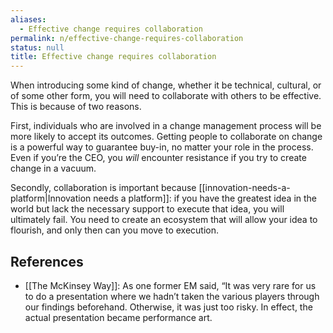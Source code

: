 ```yaml
---
aliases:
  - Effective change requires collaboration
permalink: n/effective-change-requires-collaboration
status: null
title: Effective change requires collaboration
---
```

When introducing some kind of change, whether it be technical, cultural, or of some other form, you will need to collaborate with others to be effective. This is because of two reasons.

First, individuals who are involved in a change management process will be more likely to accept its outcomes. Getting people to collaborate on change is a powerful way to guarantee buy-in, no matter your role in the process. Even if you’re the CEO, you _will_ encounter resistance if you try to create change in a vacuum.

Secondly, collaboration is important because [[innovation-needs-a-platform|Innovation needs a platform]]: if you have the greatest idea in the world but lack the necessary support to execute that idea, you will ultimately fail. You need to create an ecosystem that will allow your idea to flourish, and only then can you move to execution.

## References

- [[The McKinsey Way]]: As one former EM said, “It was very rare for us to do a presentation where we hadn’t taken the various players through our findings beforehand. Otherwise, it was just too risky. In effect, the actual presentation became performance art.
